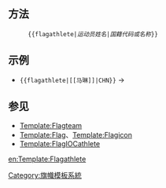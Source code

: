 <includeonly><!-- 在這裡加入模板的保護標識 --></includeonly><noinclude>{{template doc page viewed directly}}</noinclude>
<!-- 在本行下編輯模板說明 -->

== 方法 ==
:<code><nowiki>{{flagathlete|</nowiki>''运动员姓名''|''国籍代码或名称''}}</code>

== 示例 ==
*<tt><nowiki>{{flagathlete|[[马琳]]|CHN}}</nowiki></tt> → {{flagathlete|[[马琳]]|CHN}}

== 参见 ==
*[[Template:Flagteam]]
*[[Template:Flag]]、[[Template:Flagicon]]
*[[Template:FlagIOCathlete]]

<includeonly>
<!-- 本行下加入模板的分類 -->
[[Category:旗幟模板系統]]
<!-- 本行下加入模板的跨語言鏈接 -->
[[en:Template:Flagathlete]]
</includeonly>